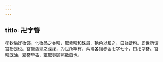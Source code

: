 ```yaml
---
---
---
```

title: 卍字簪
---



孝钦后好妆饰，化妆品之香粉，取素粉和珠屑、艳色以和之，曰娇蜨粉。即世所谓宫扮是也。宫簪翡翠之深绿，为世所罕有，两端各镶赤金卍字七个，曰卍字簪。宫粉既涂，翠簪毕插，辄取镜顾照数四也。